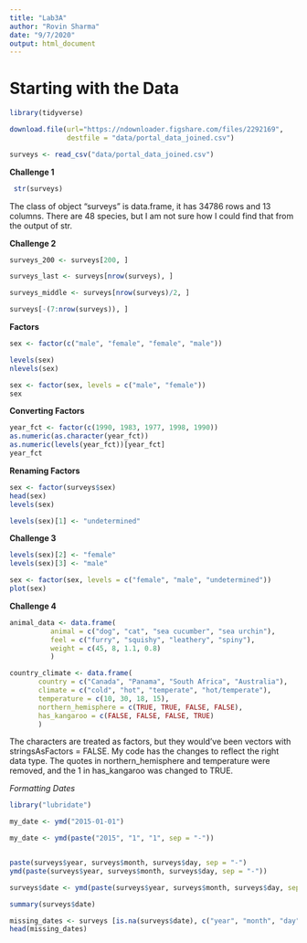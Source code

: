```yaml
---
title: "Lab3A"
author: "Rovin Sharma"
date: "9/7/2020"
output: html_document
---
```


# Starting with the Data

```r
library(tidyverse)

download.file(url="https://ndownloader.figshare.com/files/2292169",
              destfile = "data/portal_data_joined.csv")

surveys <- read_csv("data/portal_data_joined.csv")              
```

**Challenge 1**

```r
 str(surveys)
``` 
The class of object "surveys" is data.frame, it has 34786 rows and 13 columns.
There are 48 species, but I am not sure how I could find that from the output of str.

**Challenge 2**

```r
surveys_200 <- surveys[200, ]

surveys_last <- surveys[nrow(surveys), ]

surveys_middle <- surveys[nrow(surveys)/2, ]

surveys[-(7:nrow(surveys)), ]
```

**Factors**

```r
sex <- factor(c("male", "female", "female", "male"))

levels(sex)
nlevels(sex)

sex <- factor(sex, levels = c("male", "female"))
sex
```

**Converting Factors**

```r
year_fct <- factor(c(1990, 1983, 1977, 1998, 1990))
as.numeric(as.character(year_fct))
as.numeric(levels(year_fct))[year_fct]
year_fct
```

**Renaming Factors**

```r
sex <- factor(surveys$sex)
head(sex)
levels(sex)

levels(sex)[1] <- "undetermined"
```

**Challenge 3**

```r
levels(sex)[2] <- "female"
levels(sex)[3] <- "male"

sex <- factor(sex, levels = c("female", "male", "undetermined"))
plot(sex)
```

**Challenge 4**

```r
animal_data <- data.frame(
          animal = c("dog", "cat", "sea cucumber", "sea urchin"),
          feel = c("furry", "squishy", "leathery", "spiny"),
          weight = c(45, 8, 1.1, 0.8)
          )
```

```r
country_climate <- data.frame(
       country = c("Canada", "Panama", "South Africa", "Australia"),
       climate = c("cold", "hot", "temperate", "hot/temperate"),
       temperature = c(10, 30, 18, 15),
       northern_hemisphere = c(TRUE, TRUE, FALSE, FALSE),
       has_kangaroo = c(FALSE, FALSE, FALSE, TRUE)
       )
```
The characters are treated as factors, but they would've been vectors with stringsAsFactors = FALSE. My code has the changes to reflect the right data type. The quotes in northern_hemisphere and temperature were removed, and the 1 in has_kangaroo was changed to TRUE.

*Formatting Dates*

```r

library("lubridate")

my_date <- ymd("2015-01-01")

my_date <- ymd(paste("2015", "1", "1", sep = "-")) 


paste(surveys$year, surveys$month, surveys$day, sep = "-")
ymd(paste(surveys$year, surveys$month, surveys$day, sep = "-"))

surveys$date <- ymd(paste(surveys$year, surveys$month, surveys$day, sep = "-"))

summary(surveys$date)

missing_dates <- surveys [is.na(surveys$date), c("year", "month", "day")]
head(missing_dates)
```
